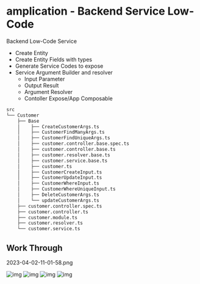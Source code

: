 # amplication - Backend Service Low-Code

Backend Low-Code Service
- Create Entity
- Create Entity Fields with types
- Generate Service Codes to expose 
- Service Argument Builder and resolver
  - Input Parameter
  - Output Result 
  - Argument Resolver 
  - Contoller Expose/App Composable
```sh
src
└── Customer
    ├── Base
    │    ├── CreateCustomerArgs.ts
    │    ├── CustomerFindManyArgs.ts
    │    ├── CustomerFindUniqueArgs.ts
    │    ├── customer.controller.base.spec.ts
    │    ├── customer.controller.base.ts
    │    ├── customer.resolver.base.ts
    │    ├── customer.service.base.ts
    │    ├── customer.ts
    │    ├── CustomerCreateInput.ts
    │    ├── CustomerUpdateInput.ts
    │    ├── CustomerWhereInput.ts
    │    ├── CustomerWhereUniqueInput.ts
    │    ├── DeleteCustomerArgs.ts
    │    └── updateCustomerArgs.ts
    ├── customer.controller.spec.ts
    ├── customer.controller.ts
    ├── customer.module.ts
    ├── customer.resolver.ts
    └── customer.service.ts
```

## Work Through

2023-04-02-11-01-58.png

![img](https://docs.amplication.com/assets/images/entities-26796e4c4bfc7b7c7465f397f159a6c6.png)
![img](https://docs.amplication.com/assets/images/created-entity-491290406ecdf2bbf85064ebdee034ee.png)
![img](https://docs.amplication.com/assets/images/name-field-d39c25c4b910367174969e93b3832a31.png)
![img]()